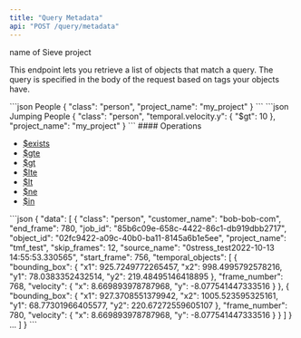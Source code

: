 ```yaml
---
title: "Query Metadata"
api: "POST /query/metadata"
---
```


<ParamField body="project_name" type="string" required>
  name of Sieve project
</ParamField>

This endpoint lets you retrieve a list of objects that match a query. The query is specified in the body of the request based on tags your objects have.

<CodeGroup>
```json People
{
  "class": "person",
  "project_name": "my_project"
}
```
```json Jumping People
{
  "class": "person",
  "temporal.velocity.y": {
    "$gt": 10
  },
  "project_name": "my_project"
}
```
</CodeGroup>
#### Operations

- [$exists](https://www.mongodb.com/docs/manual/reference/operator/query/exists/)
- [$gte](https://www.mongodb.com/docs/manual/reference/operator/query/gte/)
- [$gt](https://www.mongodb.com/docs/manual/reference/operator/query/gt/)
- [$lte](https://www.mongodb.com/docs/manual/reference/operator/query/lte/)
- [$lt](https://www.mongodb.com/docs/manual/reference/operator/query/lt/)
- [$ne](https://www.mongodb.com/docs/manual/reference/operator/query/ne/)
- [$in](https://www.mongodb.com/docs/manual/reference/operator/query/in/)

<ResponseExample>
```json
{
  "data": [
    {
      "class": "person",
      "customer_name": "bob-bob-com",
      "end_frame": 780,
      "job_id": "85b6c09e-658c-4422-86c1-db919dbb2717",
      "object_id": "02fc9422-a09c-40b0-ba11-8145a6b1e5ee",
      "project_name": "tmf_test",
      "skip_frames": 12,
      "source_name": "0stress_test2022-10-13 14:55:53.330565",
      "start_frame": 756,
      "temporal_objects": [
        {
          "bounding_box": {
            "x1": 925.7249772265457,
            "x2": 998.4995792578216,
            "y1": 78.0383352432514,
            "y2": 219.48495146418895
          },
          "frame_number": 768,
          "velocity": {
            "x": 8.669893978787968,
            "y": -8.077541447333516
          }
        },
        {
          "bounding_box": {
            "x1": 927.3708551379942,
            "x2": 1005.523595325161,
            "y1": 68.77301966405577,
            "y2": 220.67272559605107
          },
          "frame_number": 780,
          "velocity": {
            "x": 8.669893978787968,
            "y": -8.077541447333516
          }
        }
      ]
    }
    ...
  ]
}
```
</ResponseExample>
